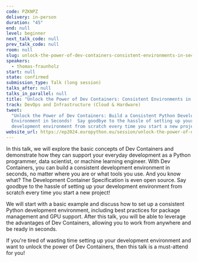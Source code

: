```yaml
---
code: PZKNPZ
delivery: in-person
duration: "45"
end: null
level: beginner
next_talk_code: null
prev_talk_code: null
room: null
slug: unlock-the-power-of-dev-containers-consistent-environments-in-seconds
speakers:
  - thomas-fraunholz
start: null
state: confirmed
submission_type: Talk (long session)
talks_after: null
talks_in_parallel: null
title: "Unlock the Power of Dev Containers: Consistent Environments in Seconds!"
track: DevOps and Infrastructure (Cloud & Hardware)
tweet:
  "Unlock the Power of Dev Containers: Build a Consistent Python Development
  Environment in Seconds!  Say goodbye to the hassle of setting up your
  development environment from scratch every time you start a new project!"
website_url: https://ep2024.europython.eu/session/unlock-the-power-of-dev-containers-consistent-environments-in-seconds
---
```


In this talk, we will explore the basic concepts of Dev Containers and
demonstrate how they can support your everyday development as a Python
programmer, data scientist, or machine learning engineer. With Dev Containers,
you can build a consistent development environment in seconds, no matter where
you are or what tools you use. And you know what? The Development Container
Specification is even open source. Say goodbye to the hassle of setting up your
development environment from scratch every time you start a new project!

We will start with a basic example and discuss how to set up a consistent Python
development environment, including best practices for package management and GPU
support. After this talk, you will be able to leverage the advantages of Dev
Containers, allowing you to work from anywhere and be ready in seconds.

If you're tired of wasting time setting up your development environment and want
to unlock the power of Dev Containers, then this talk is a must-attend for you!
